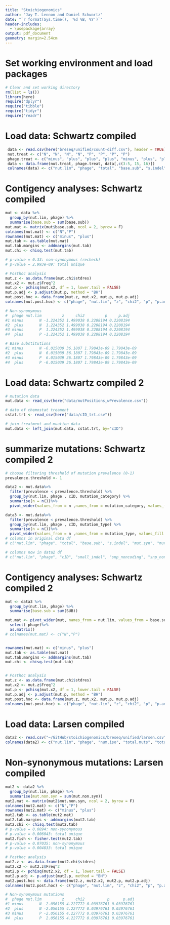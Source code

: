 ```yaml
---
title: "Stoichiogenomics"
author: "Jay T. Lennon and Daniel Schwartz"
date: "`r format(Sys.time(), '%d %B, %Y')`"
header-includes:
  - \usepackage{array}
output: pdf_document
geometry: margin=2.54cm
---
```


# Set working environment and load packages

```r
# Clear and set working directory 
rm(list = ls())
library(here)
require("dplyr")
require("tibble")
require("tidyr")
require("readr")
```

# Load data: Schwartz compiled

```r
 data <- read.csv(here("breseq/unified/count-diff.csv"), header = TRUE)
 nut.treat <- c("N", "N", "N", "N", "P", "P", "P", "P")
 phage.treat <- c("minus", "plus", "plus", "plus", "minus", "plus", "plus", "plus")
 data <- data.frame(nut.treat, phage.treat, data[,c(3:5, 15, 16)])
 colnames(data) <- c("nut.lim", "phage", "total", "base.sub", "s.indel", "mut.syn", "mut.non.syn")
```

# Contigency analyses: Schwartz compiled

```r
mut <- data %>% 
  group_by(nut.lim, phage) %>% 
  summarise(base.sub = sum(base.sub)) 
mut.mat <- matrix(mut$base.sub, ncol = 2, byrow = F)
colnames(mut.mat) <- c("N","P")
rownames(mut.mat) <- c("minus", "plus")
mut.tab <- as.table(mut.mat)
mut.tab.margins <- addmargins(mut.tab)
mut.chi <- chisq.test(mut.tab)

# p-value = 0.33: non-synonymous (recheck)
# p-value = 2.993e-09: total unique

# Posthoc analysis
mut.z <- as.data.frame(mut.chi$stdres)
mut.x2 <- mut.z$Freq^2
mut.p <- pchisq(mut.x2, df = 1, lower.tail = FALSE)
mut.p.adj <- p.adjust(mut.p, method = "BH")
mut.post.hoc <- data.frame(mut.z, mut.x2, mut.p, mut.p.adj)
colnames(mut.post.hoc) <- c("phage", "nut.lim", "z", "chi2", "p", "p.adj")

# Non-synonymous
#  phage nut.lim         z     chi2         p     p.adj
#1 minus       N -1.224352 1.499038 0.2208194 0.2208194
#2  plus       N  1.224352 1.499038 0.2208194 0.2208194
#3 minus       P  1.224352 1.499038 0.2208194 0.2208194
#4  plus       P -1.224352 1.499038 0.2208194 0.2208194

# Base substitutions
#1 minus       N -6.015039 36.1807 1.79843e-09 1.79843e-09
#2  plus       N  6.015039 36.1807 1.79843e-09 1.79843e-09
#3 minus       P  6.015039 36.1807 1.79843e-09 1.79843e-09
#4  plus       P -6.015039 36.1807 1.79843e-09 1.79843e-09
```


# Load data: Schwartz compiled 2

```r
# mutation data
mut.data <- read_csv(here("data/mutPositions_wPrevalence.csv"))

# data of chemostat treament
cstat.trt <- read_csv(here("data/cID_trt.csv"))

# join treatment and muation data 
mut.data <- left_join(mut.data, cstat.trt, by="cID")

```

# summarize mutations: Schwartz compiled 2  
```r
# choose filtering threshold of mutation prevalence (0-1)
prevalence.threshold <- 1

data2 <- mut.data%>%
  filter(prevalence < prevalence.threshold) %>%
  group_by(nut.lim, phage , cID, mutation_category) %>%
  summarise(n = n())%>%
  pivot_wider(values_from = n ,names_from = mutation_category, values_fill = 0)

data3 <- mut.data%>%
  filter(prevalence < prevalence.threshold) %>%
  group_by(nut.lim, phage , cID, mutation_type) %>%
  summarise(n = n())%>%
  pivot_wider(values_from = n ,names_from = mutation_type, values_fill = 0)
# columns in original data df
# c("nut.lim", "phage", "total", "base.sub", "s.indel", "mut.syn", "mut.non.syn")

# columns now in data2 df
# c("nut.lim", "phage", "cID", "small_indel", "snp_noncoding", "snp_nonsynonymous", "snp_synonymous", "snp_intergenic", "snp_nonsense" )
```

# Contigency analyses: Schwartz compiled 2

```r
mut <- data3 %>% 
  group_by(nut.lim, phage) %>% 
  summarise(base.sub = sum(SUB))

mut.mat <- pivot_wider(mut, names_from = nut.lim, values_from = base.sub)%>%
  select(-phage)%>%
  as.matrix()
# colnames(mut.mat) <- c("N","P")


rownames(mut.mat) <- c("minus", "plus")
mut.tab <- as.table(mut.mat)
mut.tab.margins <- addmargins(mut.tab)
mut.chi <- chisq.test(mut.tab)


# Posthoc analysis
mut.z <- as.data.frame(mut.chi$stdres)
mut.x2 <- mut.z$Freq^2
mut.p <- pchisq(mut.x2, df = 1, lower.tail = FALSE)
mut.p.adj <- p.adjust(mut.p, method = "BH")
mut.post.hoc <- data.frame(mut.z, mut.x2, mut.p, mut.p.adj)
colnames(mut.post.hoc) <- c("phage", "nut.lim", "z", "chi2", "p", "p.adj")

```

# Load data: Larsen compiled

```r
data2 <- read.csv("~/GitHub/stoichiogenomics/breseq/unified/larsen.csv", sep = ",", header = TRUE)
colnames(data2) <- c("nut.lim", "phage", "num.iso", "total.muts", "total.unique", "mut.syn", "mut.non.syn")
```

# Non-synonymous mutations: Larsen compiled

```r
mut2 <- data2 %>% 
  group_by(nut.lim, phage) %>% 
  summarise(mut.non.syn = sum(mut.non.syn)) 
mut2.mat <- matrix(mut2$mut.non.syn, ncol = 2, byrow = F)
colnames(mut2.mat) <- c("N","P")
rownames(mut2.mat) <- c("minus", "plus")
mut2.tab <- as.table(mut2.mat)
mut2.tab.margins <- addmargins(mut2.tab)
mut2.chi <- chisq.test(mut2.tab)
# p-value = 0.0894: non-synonymous
# p-value = 0.006043: total unique
mut2.fish <- fisher.test(mut2.tab)
# p-value = 0.07035: non-synonymous
# p-value = 0.004833: total unique

# Posthoc analysis
mut2.z <- as.data.frame(mut2.chi$stdres)
mut2.x2 <- mut2.z$Freq^2
mut2.p <- pchisq(mut2.x2, df = 1, lower.tail = FALSE)
mut2.p.adj <- p.adjust(mut2.p, method = "BH")
mut2.post.hoc <- data.frame(mut2.z, mut2.x2, mut2.p, mut2.p.adj)
colnames(mut2.post.hoc) <- c("phage", "nut.lim", "z", "chi2", "p", "p.adj")

# Non-synonymous mutations
#  phage nut.lim         z     chi2          p      p.adj
#1 minus       N  2.056155 4.227772 0.03976761 0.03976761
#2  plus       N -2.056155 4.227772 0.03976761 0.03976761
#3 minus       P -2.056155 4.227772 0.03976761 0.03976761
#4  plus       P  2.056155 4.227772 0.03976761 0.03976761
```